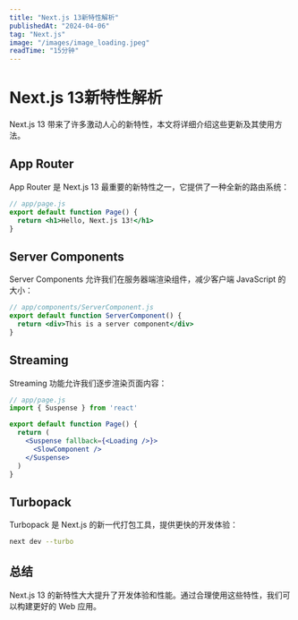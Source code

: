 ```yaml
---
title: "Next.js 13新特性解析"
publishedAt: "2024-04-06"
tag: "Next.js"
image: "/images/image_loading.jpeg"
readTime: "15分钟"
---
```


# Next.js 13新特性解析

Next.js 13 带来了许多激动人心的新特性，本文将详细介绍这些更新及其使用方法。

## App Router

App Router 是 Next.js 13 最重要的新特性之一，它提供了一种全新的路由系统：

```jsx
// app/page.js
export default function Page() {
  return <h1>Hello, Next.js 13!</h1>
}
```

## Server Components

Server Components 允许我们在服务器端渲染组件，减少客户端 JavaScript 的大小：

```jsx
// app/components/ServerComponent.js
export default function ServerComponent() {
  return <div>This is a server component</div>
}
```

## Streaming

Streaming 功能允许我们逐步渲染页面内容：

```jsx
// app/page.js
import { Suspense } from 'react'

export default function Page() {
  return (
    <Suspense fallback={<Loading />}>
      <SlowComponent />
    </Suspense>
  )
}
```

## Turbopack

Turbopack 是 Next.js 的新一代打包工具，提供更快的开发体验：

```bash
next dev --turbo
```

## 总结

Next.js 13 的新特性大大提升了开发体验和性能。通过合理使用这些特性，我们可以构建更好的 Web 应用。 
